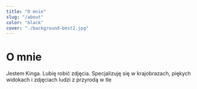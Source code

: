```yaml
---
title: "O mnie"
slug: "/about"
color: "black"
cover: "./background-best2.jpg"
---
```


# O mnie

Jestem Kinga. Lubię robić zdjęcia. Specjalizuję się w krajobrazach, piękych widokach i zdjęciach ludzi z przyrodą w tle